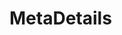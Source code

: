 
<Meta title="Appointment/MetaDetails" component={AppointmentMetaDetails} />

# MetaDetails

<Story name="AppointmentMetaDetails">
    <AppointmentMetaDetails
        date="Montag, 01. August 2023"
        startTime="12:00"
        endTime="13:00"
        startDateTime="2023-08-01T10:00:00.000Z"
        duration={60}
        count={1}
        total={10}
        attendeesCount={2}
        organizers={[{ id: 1, firstname: 'Leon', lastname: 'Jackson' }]}
        participants={[{ id: 1, firstname: 'Max' }]}
        declinedBy={[]}
        appointmentId={2}
        appointmentType={'match'}
        isOrganizer={true}
        isSubcoursePublished={true}
    />
</Story>
